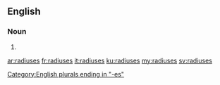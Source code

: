 ==English==

===Noun===
{{head|en}}

# {{plural of|radius}}

[[Category:English plurals ending in "-es"]]

[[ar:radiuses]]
[[fr:radiuses]]
[[it:radiuses]]
[[ku:radiuses]]
[[my:radiuses]]
[[sv:radiuses]]